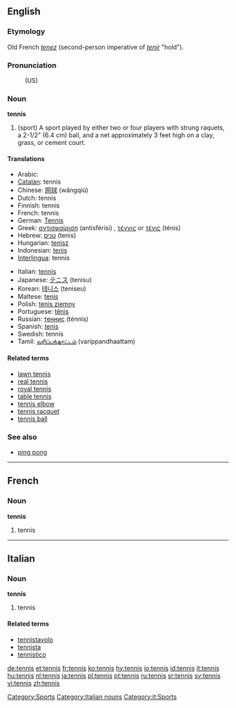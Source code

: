 ==English==
===Etymology===
Old French ''[[tenez]]'' (second-person imperative of ''[[tenir]]'' "hold").

=== Pronunciation ===
:{{IPA|/tɛn.ɪs/}}
:(US) {{SAMPA|/tE.nIs/}}

=== Noun ===
'''tennis'''

# (sport) A sport played by either two or four players with strung raquets, a 2-1/2" (6.4 cm) ball, and a net approximately 3 feet high on a clay, grass, or cement court.

==== Translations ====
{{top}}
*Arabic: {{ARchar|[[تنس]]}} {{Unicode|(tínis)}} {{m}}
*[[Catalan]]: tennis {{m}}
*Chinese: [[网球]] (wăngqiú)
*Dutch: tennis
*Finnish: tennis
*French: tennis {{m}}
*German: [[Tennis]] {{n}}
*Greek: [[αντισφαίριση]] (antisférisi) {{f}}, [[τέννις]] or [[τένις]] (ténis) {{n}}
*Hebrew: [[טניס]] (tenis) {{m}}
*Hungarian: [[tenisz]]
*Indonesian: [[tenis]]
*[[Interlingua]]: tennis
{{mid}}
*Italian: [[tennis#Italian|tennis]] {{m}}
*Japanese: [[テニス]] (tenisu)
*Korean: [[테니스]] (teniseu)
*Maltese: [[tenis]]
*Polish: [[tenis ziemny]] {{m}}
*Portuguese: [[tênis]] {{m}}
*Russian: [[теннис]] (ténnis) {{m}}
*Spanish: [[tenis]] {{m}}
*Swedish: tennis
*Tamil: [[வரிப்பந்தாட்டம்]] (varippandhaattam)
{{bottom}}

====Related terms====
*[[lawn tennis]]
*[[real tennis]]
*[[royal tennis]]
*[[table tennis]]
*[[tennis elbow]]
*[[tennis racquet]]
*[[tennis ball]]

===See also===
*[[ping pong]]

[[Category:Sports]]
----
==French==
===Noun===
'''tennis''' {{m}}
# tennis


----
==Italian==
===Noun===
'''tennis''' {{m}} {{inv}}
# tennis

====Related terms====
*[[tennistavolo]]
*[[tennista]]
*[[tennistico]]

[[Category:Italian nouns]]
[[Category:it:Sports]]

[[de:tennis]]
[[et:tennis]]
[[fr:tennis]]
[[ko:tennis]]
[[hy:tennis]]
[[io:tennis]]
[[id:tennis]]
[[it:tennis]]
[[hu:tennis]]
[[nl:tennis]]
[[ja:tennis]]
[[pl:tennis]]
[[pt:tennis]]
[[ru:tennis]]
[[sr:tennis]]
[[sv:tennis]]
[[vi:tennis]]
[[zh:tennis]]